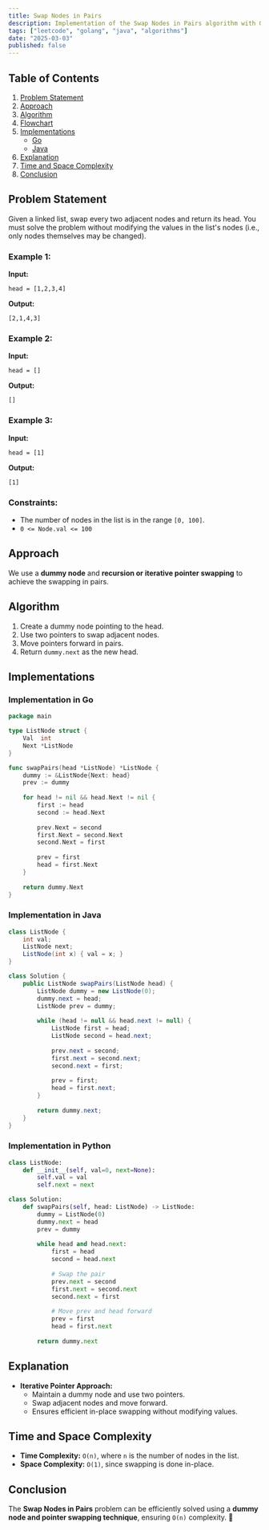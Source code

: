 ```yaml
---
title: Swap Nodes in Pairs
description: Implementation of the Swap Nodes in Pairs algorithm with Go and Java.
tags: ["leetcode", "golang", "java", "algorithms"]
date: "2025-03-03"
published: false
---
```


## Table of Contents

1. [Problem Statement](#problem-statement)
2. [Approach](#approach)
3. [Algorithm](#algorithm)
4. [Flowchart](#flowchart)
5. [Implementations](#implementations)
   - [Go](#implementation-in-go)
   - [Java](#implementation-in-java)
6. [Explanation](#explanation)
7. [Time and Space Complexity](#time-and-space-complexity)
8. [Conclusion](#conclusion)

## Problem Statement

Given a linked list, swap every two adjacent nodes and return its head. You must solve the problem without modifying the values in the list's nodes (i.e., only nodes themselves may be changed).

### Example 1:

**Input:**
```  
head = [1,2,3,4]  
```
**Output:**
```  
[2,1,4,3]  
```

### Example 2:

**Input:**
```  
head = []  
```
**Output:**
```  
[]  
```

### Example 3:

**Input:**
```  
head = [1]  
```
**Output:**
```  
[1]  
```

### Constraints:

- The number of nodes in the list is in the range `[0, 100]`.
- `0 <= Node.val <= 100`

## Approach

We use a **dummy node** and **recursion or iterative pointer swapping** to achieve the swapping in pairs.

## Algorithm

1. Create a dummy node pointing to the head.
2. Use two pointers to swap adjacent nodes.
3. Move pointers forward in pairs.
4. Return `dummy.next` as the new head.

## Implementations

### Implementation in Go

```go
package main

type ListNode struct {
    Val  int
    Next *ListNode
}

func swapPairs(head *ListNode) *ListNode {
    dummy := &ListNode{Next: head}
    prev := dummy
    
    for head != nil && head.Next != nil {
        first := head
        second := head.Next
        
        prev.Next = second
        first.Next = second.Next
        second.Next = first
        
        prev = first
        head = first.Next
    }
    
    return dummy.Next
}
```

### Implementation in Java

```java
class ListNode {
    int val;
    ListNode next;
    ListNode(int x) { val = x; }
}

class Solution {
    public ListNode swapPairs(ListNode head) {
        ListNode dummy = new ListNode(0);
        dummy.next = head;
        ListNode prev = dummy;
        
        while (head != null && head.next != null) {
            ListNode first = head;
            ListNode second = head.next;
            
            prev.next = second;
            first.next = second.next;
            second.next = first;
            
            prev = first;
            head = first.next;
        }
        
        return dummy.next;
    }
}
```

### Implementation in Python

```python
class ListNode:
    def __init__(self, val=0, next=None):
        self.val = val
        self.next = next

class Solution:
    def swapPairs(self, head: ListNode) -> ListNode:
        dummy = ListNode(0)
        dummy.next = head
        prev = dummy
        
        while head and head.next:
            first = head
            second = head.next
            
            # Swap the pair
            prev.next = second
            first.next = second.next
            second.next = first
            
            # Move prev and head forward
            prev = first
            head = first.next
        
        return dummy.next
```




## Explanation

- **Iterative Pointer Approach:**
  - Maintain a dummy node and use two pointers.
  - Swap adjacent nodes and move forward.
  - Ensures efficient in-place swapping without modifying values.

## Time and Space Complexity

- **Time Complexity:** `O(n)`, where `n` is the number of nodes in the list.
- **Space Complexity:** `O(1)`, since swapping is done in-place.

## Conclusion

The **Swap Nodes in Pairs** problem can be efficiently solved using a **dummy node and pointer swapping technique**, ensuring `O(n)` complexity. 🚀

